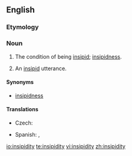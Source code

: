 ==English==

===Etymology===
{{suffix|insipid|ity}}

===Noun===
{{en-noun|insipidities|-}}

# {{uncountable}} The condition of being [[insipid]]; [[insipidness]].
# {{countable}} An [[insipid]] utterance.

====Synonyms====
* [[insipidness]]

====Translations====
{{trans-top|condition of being insipid}}
* Czech: {{t|cs|mdlost|f}}
{{trans-mid}}
* Spanish: {{t-|es|insipidez|f}},  {{t-|es|desazón|f}}
{{trans-bottom}}

[[io:insipidity]]
[[te:insipidity]]
[[vi:insipidity]]
[[zh:insipidity]]